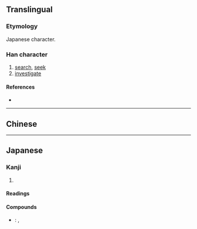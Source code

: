 {{also|搜}}
{{character info/new}}
==Translingual==
{{ja-forms|捜|[[搜]]|[[搜]]}}
===Etymology===
Japanese {{w|shinjitai}} character. {{Han simp|搜|f=𦥔|t=申}}

===Han character===
{{Han char|rn=64|rad=手|as=07|sn=10|four=|canj=QLWE|ids=⿰扌⿱申又}}

# [[search]], [[seek]]
# [[investigate]]

====References====
* {{Han ref|kx=0434.241|dkj=12179|dj=0784.030|hdz=31882.011|uh=635C|ud=25436}}

----

==Chinese==
{{zh-see|搜|v}}

----

==Japanese==
{{ja-kanji forms|捜|搜}}

===Kanji===
{{ja-kanji|grade=c|rs=手07|kyu=搜}}

# {{defn|lang=ja|sort=手07}}

====Readings====
{{ja-readings
|on=そう
|kun=さが-す
}}

====Compounds====
* {{ja-r|捜索|そうさく}}: {{l|en|search}}, {{l|en|investigation}}